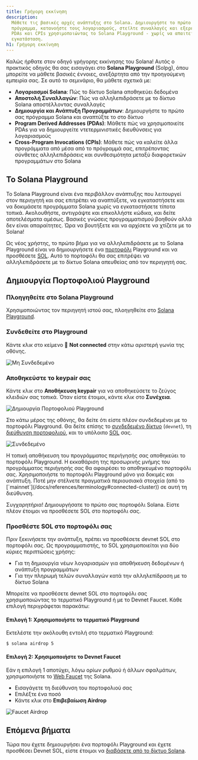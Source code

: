 ```yaml
---
title: Γρήγορη εκκίνηση
description:
  Μάθετε τις βασικές αρχές ανάπτυξης στο Solana. Δημιουργήστε το πρώτο σας
  πρόγραμμα, κατανοήστε τους λογαριασμούς, στείλτε συναλλαγές και εξερευνήστε τα
  PDAs και CPIs χρησιμοποιώντας το Solana Playground - χωρίς να απαιτείται
  εγκατάσταση.
h1: Γρήγορη εκκίνηση
---
```


Καλώς ήρθατε στον οδηγό γρήγορης εκκίνησης του Solana! Αυτός ο πρακτικός οδηγός
θα σας εισαγάγει στο **Solana Playground** (Solpg), όπου μπορείτε να μάθετε
βασικές έννοιες, ανεξάρτητα από την προηγούμενη εμπειρία σας. Σε αυτό το
σεμινάριο, θα μάθετε σχετικά με:

- **Λογαριασμοί Solana**: Πώς το δίκτυο Solana αποθηκεύει δεδομένα
- **Αποστολή Συναλλαγών**: Πώς να αλληλεπιδράσετε με το δίκτυο Solana
  αποστέλλοντας συναλλαγές
- **Δημιουργία και Ανάπτυξη Προγραμμάτων**: Δημιουργήστε το πρώτο σας πρόγραμμα
  Solana και αναπτύξτε το στο δίκτυο
- **Program Derived Addresses (PDAs)**: Μάθετε πώς να χρησιμοποιείτε PDAs για να
  δημιουργείτε ντετερμινιστικές διευθύνσεις για λογαριασμούς
- **Cross-Program Invocations (CPIs)**: Μάθετε πώς να καλείτε άλλα προγράμματα
  από μέσα από το πρόγραμμά σας, επιτρέποντας σύνθετες αλληλεπιδράσεις και
  συνθεσιμότητα μεταξύ διαφορετικών προγραμμάτων στο Solana

## Το Solana Playground

Το Solana Playground είναι ένα περιβάλλον ανάπτυξης που λειτουργεί στον
περιηγητή και σας επιτρέπει να αναπτύξετε, να εγκαταστήσετε και να δοκιμάσετε
προγράμματα Solana χωρίς να εγκαταστήσετε τίποτα τοπικά. Ακολουθήστε, αντιγράψτε
και επικολλήστε κώδικα, και δείτε αποτελέσματα αμέσως. Βασικές γνώσεις
προγραμματισμού βοηθούν αλλά δεν είναι απαραίτητες. Ώρα να βουτήξετε και να
αρχίσετε να χτίζετε με το Solana!

Ως νέος χρήστης, το πρώτο βήμα για να αλληλεπιδράσετε με το Solana Playground
είναι να δημιουργήσετε ένα [πορτοφόλι](/docs/references/terminology#wallet)
Playground και να προσθέσετε [SOL](/docs/references/terminology#sol). Αυτό το
πορτοφόλι θα σας επιτρέψει να αλληλεπιδράσετε με το δίκτυο Solana απευθείας από
τον περιηγητή σας.

## Δημιουργία Πορτοφολιού Playground

<Steps>
<Step>

### Πλοηγηθείτε στο Solana Playground

Χρησιμοποιώντας τον περιηγητή ιστού σας, πλοηγηθείτε στο
[Solana Playground](https://beta.solpg.io/).

</Step>
<Step>

### Συνδεθείτε στο Playground

Κάντε κλικ στο κείμενο 🔴 **Not connected** στην κάτω αριστερή γωνία της οθόνης.

![Μη Συνδεδεμένο](/assets/docs/intro/quickstart/pg-not-connected.png)

</Step>
<Step>

### Αποθηκεύστε το keypair σας

Κάντε κλικ στο **Αποθήκευση keypair** για να αποθηκεύσετε το ζεύγος κλειδιών σας
τοπικά. Όταν είστε έτοιμοι, κάντε κλικ στο **Συνέχεια**.

![Δημιουργία Πορτοφολιού Playground](/assets/docs/intro/quickstart/pg-create-wallet.png)

Στο κάτω μέρος της οθόνης, θα δείτε ότι είστε πλέον συνδεδεμένοι με το πορτοφόλι
Playground. Θα δείτε επίσης το
[συνδεδεμένο δίκτυο](/docs/references/terminology#connected-cluster) (`devnet`),
τη [διεύθυνση πορτοφολιού](/docs/references/terminology#wallet-address), και το
υπόλοιπο [SOL](/docs/references/terminology#sol) σας.

![Συνδεδεμένο](/assets/docs/intro/quickstart/pg-connected.png)

<Callout>
  Η τοπική αποθήκευση του προγράμματος περιήγησής σας αποθηκεύει το πορτοφόλι
  Playground. Η εκκαθάριση της προσωρινής μνήμης του προγράμματος περιήγησής σας
  θα αφαιρέσει το αποθηκευμένο πορτοφόλι σας.
</Callout>

<Callout type="warn">
  Χρησιμοποιήστε το πορτοφόλι Playground μόνο για δοκιμές και ανάπτυξη. Ποτέ μην
  στέλνετε πραγματικά περιουσιακά στοιχεία (από το
  [`mainnet`](/docs/references/terminology#connected-cluster)) σε αυτή τη
  διεύθυνση.
</Callout>

Συγχαρητήρια! Δημιουργήσατε το πρώτο σας πορτοφόλι Solana. Είστε πλέον έτοιμοι
να προσθέσετε SOL στο πορτοφόλι σας.

</Step>
<Step>

### Προσθέστε SOL στο πορτοφόλι σας

Πριν ξεκινήσετε την ανάπτυξη, πρέπει να προσθέσετε devnet SOL στο πορτοφόλι σας.
Ως προγραμματιστής, το SOL χρησιμοποιείται για δύο κύριες περιπτώσεις χρήσης:

- Για τη δημιουργία νέων λογαριασμών για αποθήκευση δεδομένων ή ανάπτυξη
  προγραμμάτων
- Για την πληρωμή τελών συναλλαγών κατά την αλληλεπίδραση με το δίκτυο Solana

Μπορείτε να προσθέσετε devnet SOL στο πορτοφόλι σας χρησιμοποιώντας το τερματικό
Playground ή με το Devnet Faucet. Κάθε επιλογή περιγράφεται παρακάτω:

#### Επιλογή 1: Χρησιμοποιήστε το τερματικό Playground

Εκτελέστε την ακόλουθη εντολή στο τερματικό Playground:

```terminal
$ solana airdrop 5
```

#### Επιλογή 2: Χρησιμοποιήστε το Devnet Faucet

Εάν η επιλογή 1 αποτύχει, λόγω ορίων ρυθμού ή άλλων σφαλμάτων, χρησιμοποιήστε το
[Web Faucet](https://faucet.solana.com/) της Solana.

- Εισαγάγετε τη διεύθυνση του πορτοφολιού σας
- Επιλέξτε ένα ποσό
- Κάντε κλικ στο **Επιβεβαίωση Airdrop**

![Faucet Airdrop](/assets/docs/intro/quickstart/faucet-airdrop.gif)

</Step>
</Steps>

## Επόμενα βήματα

Τώρα που έχετε δημιουργήσει ένα πορτοφόλι Playground και έχετε προσθέσει Devnet
SOL, είστε έτοιμοι να
[διαβάσετε από το δίκτυο Solana](/docs/intro/quick-start/reading-from-network).
